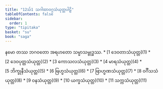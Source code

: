 ```yaml
---
title: "12သ်1 သဂါထာဝဂ္ဂသံယုတ္တပါဠိ"
tableOfContents: false
sidebar:
  order: 1
type: "tipitaka"
basket: "su"
book: "saga"
---
```


<Paragraph number="1" type="center" book="saga">
နမော တဿ ဘဂဝတော အရဟတော သမ္မာသမ္ဗုဒ္ဓဿ.

</Paragraph>

<TableOfContents book="saga" section="12">
* [1 ဒေဝတာသံယုတ္တ](1)
* [2 ဒေဝပုတ္တသံယုတ္တ](2)
* [3 ကောသလသံယုတ္တ](3)
* [4 မာရသံယုတ္တ](4)
* [5 ဘိက္ခုနီသံယုတ္တ](5)
* [6 ဗြဟ္မသံယုတ္တ](6)
* [7 ဗြာဟ္မဏသံယုတ္တ](7)
* [8 ဝင်္ဂီသသံယုတ္တ](8)
* [9 ဝနသံယုတ္တ](9)
* [10 ယက္ခသံယုတ္တ](10)
* [11 သက္ကသံယုတ္တ](11)
</TableOfContents>